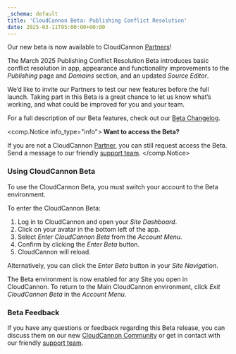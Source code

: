 ```yaml
---
_schema: default
title: 'CloudCannon Beta: Publishing Conflict Resolution'
date: 2025-03-11T05:00:00+00:00
---
```

Our new beta is now available to CloudCannon [Partners](/partner-program/)!

The March 2025 Publishing Conflict Resolution Beta introduces basic conflict resolution in app, appearance and functionality improvements to the *Publishing* page and *Domains* section, and an updated *Source Editor*.

We’d like to invite our Partners to test our new features before the full launch. Taking part in this Beta is a great chance to let us know what’s working, and what could be improved for you and your team.

For a full description of our Beta features, check out our [Beta Changelog](/documentation/articles/beta-changelog/).

<comp.Notice info_type="info">
  **Want to access the Beta?**

  If you are not a CloudCannon [Partner](/partner-program/), you can still request access the Beta. Send a message to our friendly [support team](/support/).
</comp.Notice>

### Using CloudCannon Beta

To use the CloudCannon Beta, you must switch your account to the Beta environment.

To enter the CloudCannon Beta:

1. Log in to CloudCannon and open your *Site Dashboard*.
2. Click on your avatar in the bottom left of the app.
3. Select *Enter CloudCannon Beta* from the *Account Menu*.
4. Confirm by clicking the *Enter Beta* button.
5. CloudCannon will reload.

Alternatively, you can click the *Enter Beta* button in your *Site Navigation*.

The Beta environment is now enabled for any Site you open in CloudCannon. To return to the Main CloudCannon environment, click *Exit CloudCannon Beta* in the *Account Menu*.

### Beta Feedback

If you have any questions or feedback regarding this Beta release, you can discuss them on our new [CloudCannon Community](https://community.cloudcannon.com/) or get in contact with our friendly [support team](/support/).
